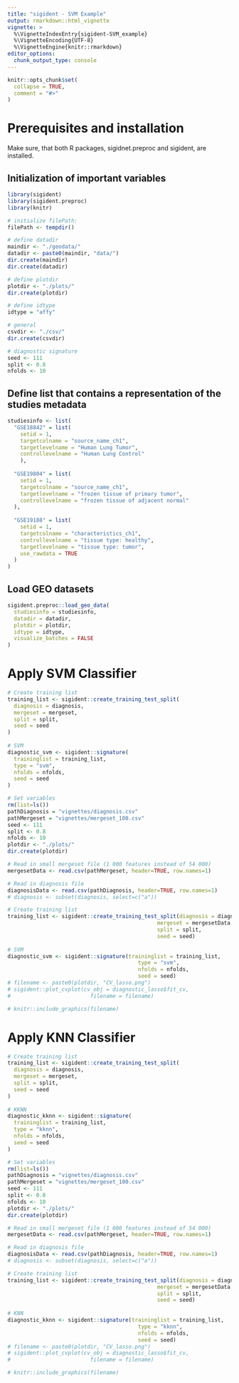 ```yaml
---
title: "sigident - SVM Example"
output: rmarkdown::html_vignette
vignette: >
  %\VignetteIndexEntry{sigident-SVM_example}
  %\VignetteEncoding{UTF-8}
  %\VignetteEngine{knitr::rmarkdown}
editor_options: 
  chunk_output_type: console
---
```


```r
knitr::opts_chunk$set(
  collapse = TRUE,
  comment = "#>"
)
```

# Prerequisites and installation 

Make sure, that both R packages, sigidnet.preproc and sigident, are installed.

## Initialization of important variables

```r
library(sigident)
library(sigident.preproc)
library(knitr)

# initialize filePath:
filePath <- tempdir()

# define datadir
maindir <- "./geodata/"
datadir <- paste0(maindir, "data/")
dir.create(maindir)
dir.create(datadir)

# define plotdir
plotdir <- "./plots/"
dir.create(plotdir)

# define idtype
idtype = "affy"

# general
csvdir <- "./csv/"
dir.create(csvdir)

# diagnostic signature
seed <- 111
split <- 0.8
nfolds <- 10
```

## Define list that contains a representation of the studies metadata

```r
studiesinfo <- list(
  "GSE18842" = list(
    setid = 1,
    targetcolname = "source_name_ch1",
    targetlevelname = "Human Lung Tumor",
    controllevelname = "Human Lung Control"
    ),
  
  "GSE19804" = list(
    setid = 1,
    targetcolname = "source_name_ch1",
    targetlevelname = "frozen tissue of primary tumor",
    controllevelname = "frozen tissue of adjacent normal"
  ),
  
  "GSE19188" = list(
    setid = 1,
    targetcolname = "characteristics_ch1",
    controllevelname = "tissue type: healthy",
    targetlevelname = "tissue type: tumor",
    use_rawdata = TRUE
  )
)
```

## Load GEO datasets

```r
sigident.preproc::load_geo_data(
  studiesinfo = studiesinfo,
  datadir = datadir,
  plotdir = plotdir,
  idtype = idtype,
  visualize_batches = FALSE
) 
```

# Apply SVM Classifier

```r
# Create training list
training_list <- sigident::create_training_test_split(
  diagnosis = diagnosis,
  mergeset = mergeset,
  split = split,
  seed = seed
)
                                               
# SVM
diagnostic_svm <- sigident::signature(
  traininglist = training_list,
  type = "svm",
  nfolds = nfolds,
  seed = seed
)
```


```r
# Set variables
rm(list=ls())
pathDiagnosis = "vignettes/diagnosis.csv"
pathMergeset = "vignettes/mergeset_100.csv"
seed <- 111
split <- 0.8
nfolds <- 10
plotdir <- "./plots/"
dir.create(plotdir)

# Read in small mergeset file (1 000 features instead of 54 000)
mergesetData <- read.csv(pathMergeset, header=TRUE, row.names=1)

# Read in diagnosis file
diagnosisData <- read.csv(pathDiagnosis, header=TRUE, row.names=1)
# diagnosis <- subset(diagnosis, select=c("a"))

# Create training list
training_list <- sigident::create_training_test_split(diagnosis = diagnosisData,
                                               mergeset = mergesetData,
                                               split = split,
                                               seed = seed)
                                               
# SVM
diagnostic_svm <- sigident::signature(traininglist = training_list,
                                         type = "svm",
                                         nfolds = nfolds,
                                         seed = seed)
# filename <- paste0(plotdir, "CV_lasso.png")
# sigident::plot_cvplot(cv_obj = diagnostic_lasso$fit_cv,
#                         filename = filename)

# knitr::include_graphics(filename)

```

# Apply KNN Classifier

```r
# Create training list
training_list <- sigident::create_training_test_split(
  diagnosis = diagnosis,
  mergeset = mergeset,
  split = split,
  seed = seed
)
                                               
# KKNN
diagnostic_kknn <- sigident::signature(
  traininglist = training_list,
  type = "kknn",
  nfolds = nfolds,
  seed = seed
)
```


```r
# Set variables
rm(list=ls())
pathDiagnosis = "vignettes/diagnosis.csv"
pathMergeset = "vignettes/mergeset_100.csv"
seed <- 111
split <- 0.8
nfolds <- 10
plotdir <- "./plots/"
dir.create(plotdir)

# Read in small mergeset file (1 000 features instead of 54 000)
mergesetData <- read.csv(pathMergeset, header=TRUE, row.names=1)

# Read in diagnosis file
diagnosisData <- read.csv(pathDiagnosis, header=TRUE, row.names=1)
# diagnosis <- subset(diagnosis, select=c("a"))

# Create training list
training_list <- sigident::create_training_test_split(diagnosis = diagnosisData,
                                               mergeset = mergesetData,
                                               split = split,
                                               seed = seed)
                                               
# KNN
diagnostic_kknn <- sigident::signature(traininglist = training_list,
                                         type = "kknn",
                                         nfolds = nfolds,
                                         seed = seed)
# filename <- paste0(plotdir, "CV_lasso.png")
# sigident::plot_cvplot(cv_obj = diagnostic_lasso$fit_cv,
#                         filename = filename)

# knitr::include_graphics(filename)

```

